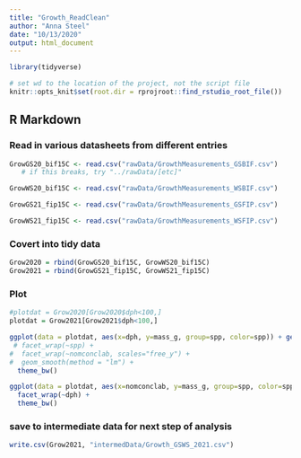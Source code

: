 ```yaml
---
title: "Growth_ReadClean"
author: "Anna Steel"
date: "10/13/2020"
output: html_document
---
```


```r
library(tidyverse)

# set wd to the location of the project, not the script file
knitr::opts_knit$set(root.dir = rprojroot::find_rstudio_root_file())

```


## R Markdown

### Read in various datasheets from different entries 
```r
GrowGS20_bif15C <- read.csv("rawData/GrowthMeasurements_GSBIF.csv") 
   # if this breaks, try "../rawData/[etc]"

GrowWS20_bif15C <- read.csv("rawData/GrowthMeasurements_WSBIF.csv")

GrowGS21_fip15C <- read.csv("rawData/GrowthMeasurements_GSFIP.csv") 

GrowWS21_fip15C <- read.csv("rawData/GrowthMeasurements_WSFIP.csv")

```

### Covert into tidy data
```r
Grow2020 = rbind(GrowGS20_bif15C, GrowWS20_bif15C)
Grow2021 = rbind(GrowGS21_fip15C, GrowWS21_fip15C)

```

### Plot 
```r

#plotdat = Grow2020[Grow2020$dph<100,]
plotdat = Grow2021[Grow2021$dph<100,]

ggplot(data = plotdat, aes(x=dph, y=mass_g, group=spp, color=spp)) + geom_point() +
 # facet_wrap(~spp) + 
#  facet_wrap(~nomconclab, scales="free_y") + 
#  geom_smooth(method = "lm") +
  theme_bw()

ggplot(data = plotdat, aes(x=nomconclab, y=mass_g, group=spp, color=spp)) + geom_point() +
  facet_wrap(~dph) + 
  theme_bw()

```

### save to intermediate data for next step of analysis
```r
write.csv(Grow2021, "intermedData/Growth_GSWS_2021.csv")
```